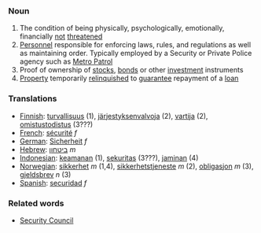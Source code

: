 ===Noun===

#The condition of being physically, psychologically, emotionally, financially [[not]] [[threatened]]
#[[Personnel]] responsible for enforcing laws, rules, and regulations as well as maintaining order. Typically employed by a Security or Private Police agency such as [http://www.metropatrol.org/ Metro Patrol]
#Proof of ownership of [[stock]]s, [[bond]]s or other [[investment]] instruments
#[[Property]] temporarily [[relinquish]]ed to [[guarantee]] repayment of a [[loan]]

===Translations===

*[[Finnish]]: [[turvallisuus]] (1), [[järjestyksenvalvoja]] (2), [[vartija]] (2), [[omistustodistus]] (3???)
*[[French]]: [[sécurité]] ''f''
*[[German]]: [[Sicherheit]] ''f''
*[[Hebrew]]: [[ביטחון]] ''m''
*[[Indonesian]]: [[keamanan]] (1), [[sekuritas]] (3???), [[jaminan]] (4)
*[[Norwegian]]: [[sikkerhet]] ''m'' (1,4), [[sikkerhetstjeneste]] ''m'' (2), [[obligasjon]] ''m'' (3), [[gjeldsbrev]] ''n'' (3)
*[[Spanish]]: [[securidad]] ''f''

===Related words===

*[[Security Council]]